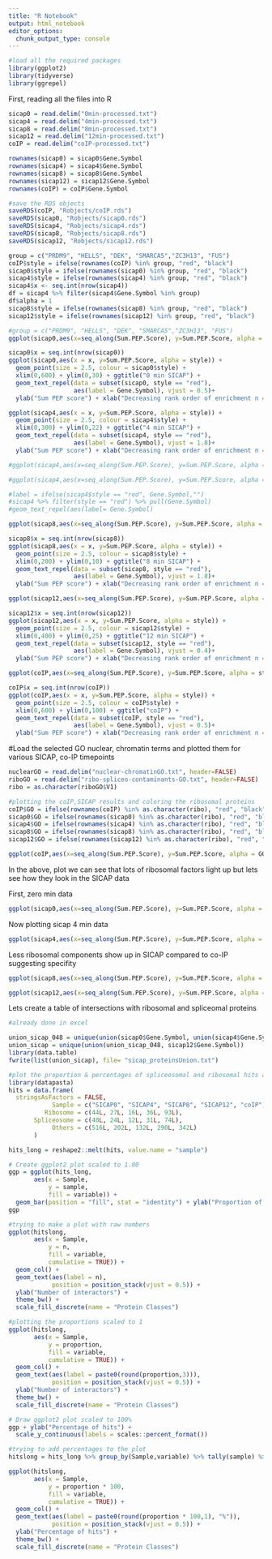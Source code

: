 ```yaml
---
title: "R Notebook"
output: html_notebook
editor_options: 
  chunk_output_type: console
---
```


```r
#load all the required packages
library(ggplot2)
library(tidyverse)
library(ggrepel)
```

First, reading all the files into R
```r
sicap0 = read.delim("0min-processed.txt")
sicap4 = read.delim("4min-processed.txt")
sicap8 = read.delim("8min-processed.txt")
sicap12 = read.delim("12min-processed.txt")
coIP = read.delim("coIP-processed.txt")
```


```r
rownames(sicap0) = sicap0$Gene.Symbol
rownames(sicap4) = sicap4$Gene.Symbol
rownames(sicap8) = sicap8$Gene.Symbol
rownames(sicap12) = sicap12$Gene.Symbol
rownames(coIP) = coIP$Gene.Symbol
```


```r
#save the RDS objects
saveRDS(coIP, "Robjects/coIP.rds")
saveRDS(sicap0, "Robjects/sicap0.rds")
saveRDS(sicap4, "Robjects/sicap4.rds")
saveRDS(sicap8, "Robjects/sicap8.rds")
saveRDS(sicap12, "Robjects/sicap12.rds")
```


```r
group = c("PRDM9", "HELLS", "DEK", "SMARCA5","ZC3H13", "FUS")
coIP$style = ifelse(rownames(coIP) %in% group, "red", "black")
sicap0$style = ifelse(rownames(sicap0) %in% group, "red", "black")
sicap4$style = ifelse(rownames(sicap4) %in% group, "red", "black")
sicap4$x <- seq.int(nrow(sicap4))
df = sicap4 %>% filter(sicap4$Gene.Symbol %in% group) 
df$alpha = 1
sicap8$style = ifelse(rownames(sicap8) %in% group, "red", "black")
sicap12$style = ifelse(rownames(sicap12) %in% group, "red", "black")
```


```r
#group = c("PRDM9", "HELLS", "DEK", "SMARCA5","ZC3H13", "FUS")
ggplot(sicap0,aes(x=seq_along(Sum.PEP.Score), y=Sum.PEP.Score, alpha = style)) + geom_point(size = 2.5, colour = sicap0$style) + xlim(0,600) + ylim(0,30) geom_text_repel(aes(label= Gene.Symbol), box.padding = 0.5, max.overlaps = Inf,vjust=1, hjust=1) + ylab("Sum PEP score") + xlab("Decreasing order of enrichment n = 600") + theme_bw() + ggtitle("0 min SICAP")

sicap0$x = seq.int(nrow(sicap0))
ggplot(sicap0,aes(x = x, y=Sum.PEP.Score, alpha = style)) +
  geom_point(size = 2.5, colour = sicap0$style) + 
  xlim(0,600) + ylim(0,30) + ggtitle("0 min SICAP") + 
  geom_text_repel(data = subset(sicap0, style == "red"), 
                  aes(label = Gene.Symbol), vjust = 0.5)+ 
  ylab("Sum PEP score") + xlab("Decreasing rank order of enrichment n = 600") + theme(legend.position = "none") + theme_bw()
```

```r
ggplot(sicap4,aes(x = x, y=Sum.PEP.Score, alpha = style)) +
  geom_point(size = 2.5, colour = sicap4$style) + 
  xlim(0,300) + ylim(0,22) + ggtitle("4 min SICAP") + 
  geom_text_repel(data = subset(sicap4, style == "red"), 
                  aes(label = Gene.Symbol), vjust = 1.8)+ 
  ylab("Sum PEP score") + xlab("Decreasing rank order of enrichment n = 253") + theme(legend.position = "none") + theme_bw()

#ggplot(sicap4,aes(x=seq_along(Sum.PEP.Score), y=Sum.PEP.Score, alpha = style)) + geom_point(size = 2.5, colour = sicap4$style) + xlim(0,300) + ylim(0,22) + ggtitle("4 min SICAP") + geom_text_repel(data = subset(sicap4, style == "red"), aes(label = Gene.Symbol))+ ylab("Sum PEP score") + xlab("Decreasing rank order of enrichment n = 253") + theme_bw()

#ggplot(sicap4,aes(x=seq_along(Sum.PEP.Score), y=Sum.PEP.Score, alpha = style)) + geom_point(size = 2.5, colour = sicap4$style) + xlim(0,300) + ylim(0,25) + ggtitle("4 min SICAP") + geom_text_repel(aes(label = (ifelse(sicap4$style == "red", Gene.Symbol,""))), position = "identity", box.padding = 0.25, label.padding = 0.5,max.overlaps = Inf, hjust = 2.0, vjust=1.5) + ylab("Sum PEP score") + xlab("Decreasing rank order of enrichment n = 253") + theme_bw()

#label = ifelse(sicap4$style == "red", Gene.Symbol,"")
#sicap4 %>% filter(style == "red") %>% pull(Gene.Symbol)
#geom_text_repel(aes(label= Gene.Symbol)
```


```r
ggplot(sicap8,aes(x=seq_along(Sum.PEP.Score), y=Sum.PEP.Score, alpha = style)) + geom_point(size = 2.5, colour = sicap8$style) + xlim(0,600) + ylim(0,30) + ggtitle("8 min SICAP") + geom_text_repel(aes(label=Gene.Symbol), box.padding = 0.5, max.overlaps = Inf,vjust=1.2, hjust=1.2) + ylab("Sum PEP score") + xlab("Decreasing rank order of enrichment n = 160") + theme_bw()

sicap8$x = seq.int(nrow(sicap8))
ggplot(sicap8,aes(x = x, y=Sum.PEP.Score, alpha = style)) +
  geom_point(size = 2.5, colour = sicap8$style) + 
  xlim(0,200) + ylim(0,10) + ggtitle("8 min SICAP") + 
  geom_text_repel(data = subset(sicap8, style == "red"), 
                  aes(label = Gene.Symbol), vjust = 1.8)+ 
  ylab("Sum PEP score") + xlab("Decreasing rank order of enrichment n = 160") + theme(legend.position = "none") + theme_bw()
```

```r
ggplot(sicap12,aes(x=seq_along(Sum.PEP.Score), y=Sum.PEP.Score, alpha = style)) + geom_point(size = 2.5, colour = sicap12$style) + xlim(0,600) + ylim(0,30) + ggtitle("12 min SICAP") + geom_text_repel(aes(label=Gene.Symbol), box.padding = 0.5, max.overlaps = Inf,vjust=1.2, hjust=1.2) + ylab("Sum PEP score") + xlab("Decreasing rank order of enrichment n = 357") + theme_bw()

sicap12$x = seq.int(nrow(sicap12))
ggplot(sicap12,aes(x = x, y=Sum.PEP.Score, alpha = style)) +
  geom_point(size = 2.5, colour = sicap12$style) + 
  xlim(0,400) + ylim(0,25) + ggtitle("12 min SICAP") + 
  geom_text_repel(data = subset(sicap12, style == "red"), 
                  aes(label = Gene.Symbol), vjust = 0.4)+ 
  ylab("Sum PEP score") + xlab("Decreasing rank order of enrichment n = 357") + theme(legend.position = "none") + theme_bw()
```

```r
ggplot(coIP,aes(x=seq_along(Sum.PEP.Score), y=Sum.PEP.Score, alpha = style)) + geom_point(size = 2.5, colour = coIP$style) + xlim(0,600) + ylim(0,300) + ggtitle("coIP") + geom_text_repel(aes(label=Gene.Symbol), box.padding = 0.5, max.overlaps = Inf,vjust=1, hjust=1) + ylab("Sum PEP score") + xlab("Decreasing order of enrichment n = 509") + theme_bw

coIP$x = seq.int(nrow(coIP))
ggplot(coIP,aes(x = x, y=Sum.PEP.Score, alpha = style)) +
  geom_point(size = 2.5, colour = coIP$style) + 
  xlim(0,600) + ylim(0,100) + ggtitle("coIP") + 
  geom_text_repel(data = subset(coIP, style == "red"), 
                  aes(label = Gene.Symbol), vjust = 0.5)+ 
  ylab("Sum PEP score") + xlab("Decreasing rank order of enrichment n = 509") + theme(legend.position = "none") + theme_bw()
```

#Load the selected GO nuclear, chromatin terms and plotted them for various SICAP, co-IP timepoints
```r
nuclearGO = read.delim("nuclear-chromatinGO.txt", header=FALSE)
riboGO = read.delim("ribo-spliceo-contaminants-GO.txt", header=FALSE)
ribo = as.character(riboGO$V1)

#plotting the coIP,SICAP results and coloring the ribosomal proteins
coIP$GO = ifelse(rownames(coIP) %in% as.character(ribo), "red", "black")
sicap0$GO = ifelse(rownames(sicap0) %in% as.character(ribo), "red", "black")
sicap4$GO = ifelse(rownames(sicap4) %in% as.character(ribo), "red", "black")
sicap8$GO = ifelse(rownames(sicap8) %in% as.character(ribo), "red", "black")
sicap12$GO = ifelse(rownames(sicap12) %in% as.character(ribo), "red", "black")
```


```r
ggplot(coIP,aes(x=seq_along(Sum.PEP.Score), y=Sum.PEP.Score, alpha = GO)) + geom_point(size = 2.5, colour = coIP$GO) +xlim(0,600) + ylim(0,100) + ggtitle("coIP GO ribosomal") + ylab("Sum PEP score") + xlab("Decreasing order of enrichment n = 509") + theme_bw() #+ geom_text_repel(aes(label=Gene.Symbol), box.padding = 0.5, max.overlaps = Inf,vjust=1.2, hjust=2)
```
In the above, plot we can see that lots of ribosomal factors light up but lets see how they look in the SICAP data

First, zero min data
```r
ggplot(sicap0,aes(x=seq_along(Sum.PEP.Score), y=Sum.PEP.Score, alpha = GO)) + geom_point(size = 2.5, colour = sicap0$GO) + ylim(0,25) + xlim(0,610) + ggtitle("sicap0 GO ribosomal") + ylab("Sum PEP score") + xlab("Decreasing order of enrichment n = 600") + theme_bw() #+ geom_text_repel(aes(label=Gene.Symbol), box.padding = 0.5, max.overlaps = Inf,vjust=1, hjust=2.5)
```

Now plotting sicap 4 min data
```r
ggplot(sicap4,aes(x=seq_along(Sum.PEP.Score), y=Sum.PEP.Score, alpha = GO)) + geom_point(size = 2.5, colour = sicap4$GO) + xlim(0,600) + ylim(0,25) + xlim(0,250) + ggtitle("sicap4 GO ribosomal") + ylab("Sum PEP score") + xlab("Decreasing order of enrichment n = 253") + theme_bw() #+ geom_text_repel(aes(label=Gene.Symbol), box.padding = 0.5, max.overlaps = Inf,vjust=1, hjust=2.5)
```

Less ribosomal components show up in SICAP compared to co-IP suggesting specifity

```r
ggplot(sicap8,aes(x=seq_along(Sum.PEP.Score), y=Sum.PEP.Score, alpha = GO)) + geom_point(size = 2.5, colour = sicap8$GO) + xlim(0,165) + ylim(0,25) + ggtitle("sicap8 GO ribosomal") + ylab("Sum PEP score") + xlab("Decreasing order of enrichment n = 253") + theme_bw() #+ geom_text_repel(aes(label=Gene.Symbol), box.padding = 0.5, max.overlaps = Inf,vjust=1, hjust=2.5)
```

```r
ggplot(sicap12,aes(x=seq_along(Sum.PEP.Score), y=Sum.PEP.Score, alpha = GO)) + geom_point(size = 2.5, colour = sicap12$GO) + ylim(0,25) + xlim(0,600) +ggtitle("sicap12 GO ribosomal") + ylab("Sum PEP score") + xlab("Decreasing order of enrichment n = 253") + theme_bw() #+ geom_text_repel(aes(label=Gene.Symbol), box.padding = 0.5, max.overlaps = Inf,vjust=1, hjust=2.5)
```
Lets create a table of intersections with ribosomal and spliceomal proteins
```r
#already done in excel
```


```r
union_sicap_048 = unique(union(sicap0$Gene.Symbol, union(sicap4$Gene.Symbol, sicap8$Gene.Symbol)))
union_sicap = unique(union(union_sicap_048, sicap12$Gene.Symbol))
library(data.table)
fwrite(list(union_sicap), file= "sicap_proteinsUnion.txt")
```


```r
#plot the proportion & percentages of spliceosomal and ribosomal hits across various samples
library(datapasta)
hits = data.frame(
  stringsAsFactors = FALSE,
            Sample = c("SICAP0", "SICAP4", "SICAP8", "SICAP12", "coIP"),
          Ribosome = c(44L, 27L, 16L, 36L, 93L),
       Spliceosome = c(40L, 24L, 12L, 31L, 74L),
            Others = c(516L, 202L, 132L, 290L, 342L)
       )

hits_long = reshape2::melt(hits, value.name = "sample")
```


```r
# Create ggplot2 plot scaled to 1.00
ggp = ggplot(hits_long,
       aes(x = Sample,
           y = sample,
           fill = variable)) +
  geom_bar(position = "fill", stat = "identity") + ylab("Proportion of hits") + xlab("Sample") + scale_fill_discrete(name = "Protein Classes") + theme_bw()
ggp

#trying to make a plot with raw numbers
ggplot(hitslong,
       aes(x = Sample,
           y = n,
           fill = variable, 
           cumulative = TRUE)) +
  geom_col() +
  geom_text(aes(label = n), 
            position = position_stack(vjust = 0.5)) + 
  ylab("Number of interactors") +
  theme_bw() + 
  scale_fill_discrete(name = "Protein Classes")
```


```r
#plotting the proportions scaled to 1
ggplot(hitslong,
       aes(x = Sample,
           y = proportion,
           fill = variable, 
           cumulative = TRUE)) +
  geom_col() +
  geom_text(aes(label = paste0(round(proportion,3))), 
            position = position_stack(vjust = 0.5)) + 
  ylab("Number of interactors") +
  theme_bw() + 
  scale_fill_discrete(name = "Protein Classes")
```


```r
# Draw ggplot2 plot scaled to 100%
ggp + ylab("Percentage of hits") + 
  scale_y_continuous(labels = scales::percent_format())

#trying to add percentages to the plot
hitslong = hits_long %>% group_by(Sample,variable) %>% tally(sample) %>% mutate(proportion = n/sum(n))

ggplot(hitslong,
       aes(x = Sample,
           y = proportion * 100,
           fill = variable, 
           cumulative = TRUE)) +
  geom_col() +
  geom_text(aes(label = paste0(round(proportion * 100,1), "%")),
            position = position_stack(vjust = 0.5)) + 
  ylab("Percentage of hits") +
  theme_bw() + 
  scale_fill_discrete(name = "Protein Classes")

```





